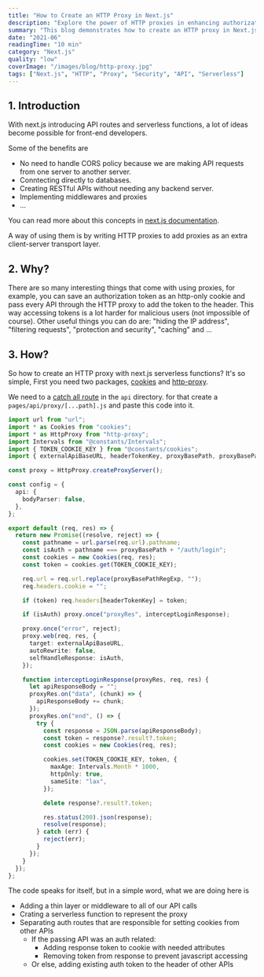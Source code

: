 ```yaml
---
title: "How to Create an HTTP Proxy in Next.js"
description: "Explore the power of HTTP proxies in enhancing authorization security and functionality in a step-by-step guide."
summary: "This blog demonstrates how to create an HTTP proxy in Next.js using serverless functions. HTTP proxies can be used to add an extra client-server transport layer, providing several benefits, including securing authorization tokens as http-only cookies, filtering requests, and enhancing protection and security. The blog provides a simple step-by-step guide on setting up an HTTP proxy by creating a catch-all route in the 'api' directory of next.js and utilizing the 'http-proxy' package. The proxy adds a middleware layer to all API calls, separates auth routes for handling cookies, and includes existing auth tokens in the headers of other APIs."
date: "2021-06"
readingTime: "10 min"
category: "Next.js"
quality: "low"
coverImage: "/images/blog/http-proxy.jpg"
tags: ["Next.js", "HTTP", "Proxy", "Security", "API", "Serverless"]
---
```


## 1. Introduction

With next.js introducing API routes and serverless functions, a lot of ideas become possible for front-end developers.

Some of the benefits are

- No need to handle CORS policy because we are making API requests from one server to another server.
- Conntecting directly to databases.
- Creating RESTful APIs without needing any backend server.
- Implementing middlewares and proxies
- ...

You can read more about this concepts in [next.js documentation](https://vercel.com/docs/concepts/functions/serverless-functions).

A way of using them is by writing HTTP proxies to add proxies as an extra client-server transport layer.

## 2. Why?

There are so many interesting things that come with using proxies, for example, you can save an authorization token as an http-only cookie and pass every API through the HTTP proxy to add the token to the header. This way accessing tokens is a lot harder for malicious users (not impossible of course).
Other useful things you can do are: "hiding the IP address", "filtering requests", "protection and security", "caching" and ...

## 3. How?

So how to create an HTTP proxy with next.js serverless functions?
It's so simple,
First you need two packages, [cookies](https://www.npmjs.com/package/cookies) and [http-proxy](https://www.npmjs.com/package/http-proxy).

We need to a [catch all route](https://nextjs.org/docs/routing/dynamic-routes#catch-all-routes) in the `api` directory. for that create a `pages/api/proxy/[...path].js` and paste this code into it.

```typescript
import url from "url";
import * as Cookies from "cookies";
import * as HttpProxy from "http-proxy";
import Intervals from "@constants/Intervals";
import { TOKEN_COOKIE_KEY } from "@constants/cookies";
import { externalApiBaseURL, headerTokenKey, proxyBasePath, proxyBasePathRegExp } from "@config";

const proxy = HttpProxy.createProxyServer();

const config = {
  api: {
    bodyParser: false,
  },
};

export default (req, res) => {
  return new Promise((resolve, reject) => {
    const pathname = url.parse(req.url).pathname;
    const isAuth = pathname === proxyBasePath + "/auth/login";
    const cookies = new Cookies(req, res);
    const token = cookies.get(TOKEN_COOKIE_KEY);

    req.url = req.url.replace(proxyBasePathRegExp, "");
    req.headers.cookie = "";

    if (token) req.headers[headerTokenKey] = token;

    if (isAuth) proxy.once("proxyRes", interceptLoginResponse);

    proxy.once("error", reject);
    proxy.web(req, res, {
      target: externalApiBaseURL,
      autoRewrite: false,
      selfHandleResponse: isAuth,
    });

    function interceptLoginResponse(proxyRes, req, res) {
      let apiResponseBody = "";
      proxyRes.on("data", (chunk) => {
        apiResponseBody += chunk;
      });
      proxyRes.on("end", () => {
        try {
          const response = JSON.parse(apiResponseBody);
          const token = response?.result?.token;
          const cookies = new Cookies(req, res);

          cookies.set(TOKEN_COOKIE_KEY, token, {
            maxAge: Intervals.Month * 1000,
            httpOnly: true,
            sameSite: "lax",
          });

          delete response?.result?.token;

          res.status(200).json(response);
          resolve(response);
        } catch (err) {
          reject(err);
        }
      });
    }
  });
};
```

The code speaks for itself, but in a simple word, what we are doing here is

- Adding a thin layer or middleware to all of our API calls
- Crating a serverless function to represent the proxy
- Separating auth routes that are responsible for setting cookies from other APIs
  - If the passing API was an auth related:
    - Adding response token to cookie with needed attributes
    - Removing token from response to prevent javascript accessing
  - Or else, adding existing auth token to the header of other APIs
